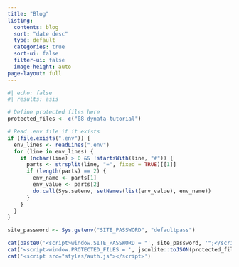 ```yaml
---
title: "Blog"
listing:
  contents: blog
  sort: "date desc"
  type: default
  categories: true
  sort-ui: false
  filter-ui: false
  image-height: auto
page-layout: full
---
```


```r
#| echo: false
#| results: asis

# Define protected files here
protected_files <- c("08-dynata-tutorial")

# Read .env file if it exists
if (file.exists(".env")) {
  env_lines <- readLines(".env")
  for (line in env_lines) {
    if (nchar(line) > 0 && !startsWith(line, "#")) {
      parts <- strsplit(line, "=", fixed = TRUE)[[1]]
      if (length(parts) == 2) {
        env_name <- parts[1]
        env_value <- parts[2]
        do.call(Sys.setenv, setNames(list(env_value), env_name))
      }
    }
  }
}

site_password <- Sys.getenv("SITE_PASSWORD", "defaultpass")

cat(paste0('<script>window.SITE_PASSWORD = "', site_password, '";</script>'))
cat('<script>window.PROTECTED_FILES = ', jsonlite::toJSON(protected_files), ';</script>')
cat('<script src="styles/auth.js"></script>')
```

